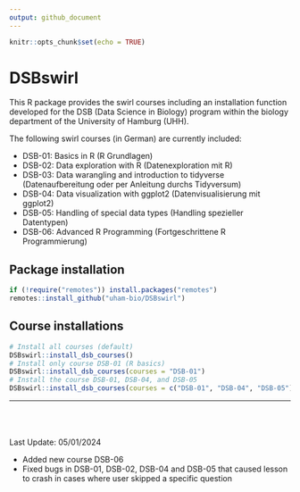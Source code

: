 ```yaml
---
output: github_document
---
```


```r
knitr::opts_chunk$set(echo = TRUE)
```

<!-- README.md is generated from README.Rmd. Please edit that file -->

# DSBswirl

<!-- [![R-CMD-check](https://github.com/saskiaotto/UHHformats/actions/workflows/check-standard.yaml/badge.svg)](https://github.com/saskiaotto/UHHformats/actions/workflows/check-standard.yaml) -->


This R package provides the swirl courses including an installation function developed for the DSB (Data Science in Biology) program within the biology department of the University of Hamburg (UHH).

The following swirl courses (in German) are currently included:

- DSB-01: Basics in R (R Grundlagen)
- DSB-02: Data exploration with R (Datenexploration mit R)
- DSB-03: Data warangling and introduction to tidyverse (Datenaufbereitung oder per Anleitung durchs Tidyversum)
- DSB-04: Data visualization with ggplot2 (Datenvisualisierung mit ggplot2)
- DSB-05: Handling of special data types (Handling spezieller Datentypen)
- DSB-06: Advanced R Programming (Fortgeschrittene R Programmierung)


## Package installation

```r
if (!require("remotes")) install.packages("remotes")
remotes::install_github("uham-bio/DSBswirl")
```


## Course installations

```r
# Install all courses (default)
DSBswirl::install_dsb_courses()
# Install only course DSB-01 (R basics)
DSBswirl::install_dsb_courses(courses = "DSB-01")
# Install the course DSB-01, DSB-04, and DSB-05
DSBswirl::install_dsb_courses(courses = c("DSB-01", "DSB-04", "DSB-05"))
```

---

<br><br><br>
Last Update: 05/01/2024

- Added new course DSB-06
- Fixed bugs in DSB-01, DSB-02, DSB-04 and DSB-05 that caused lesson to crash in cases where user skipped a specific question
